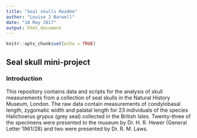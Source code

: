 ```yaml
---
title: "Seal skulls Readme"
author: "Louise J Barwell"
date: "18 May 2017"
output: html_document
---
```


```r
knitr::opts_chunk$set(echo = TRUE)
```

## Seal skull mini-project

### Introduction

This repository contains data and scripts for the analysis of skull measurements from a collection of seal skulls in the Natural History Museum, London.  The raw data contain measurements of condylobasal length, zygomatic width and palatal length for 23 individuals of the species Halichoerus grypus (grey seal) collected in the British Isles.  Twenty-three of the specimens were presented to the museum by Dr. H. R. Hewer (General Letter 1961/28) and two were presented by Dr. R. M. Laws.      


